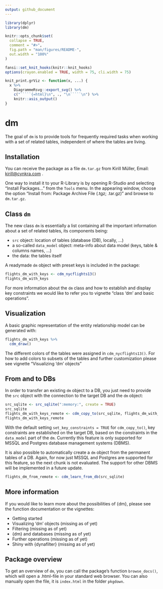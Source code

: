 ```yaml
---
output: github_document
---
```


```r
library(dplyr)
library(dm)

knitr::opts_chunk$set(
  collapse = TRUE,
  comment = "#>",
  fig.path = "man/figures/README-",
  out.width = "100%"
)

fansi::set_knit_hooks(knitr::knit_hooks)
options(crayon.enabled = TRUE, width = 75, cli.width = 75)

knit_print.grViz <- function(x, ...) {
  x %>% 
    DiagrammeRsvg::export_svg() %>% 
    c("`````{=html}\n", ., "\n`````\n") %>% 
    knitr::asis_output()
}
```

# dm

The goal of `dm` is to provide tools for frequently required tasks when working with a set of related tables, independent of where the tables are living.

## Installation

You can receive the package as a file `dm.tar.gz` from
Kirill Müller, Email: <kirill@cynkra.com> .
<!-- FIXME: almost outdated, needs to be github-link  -->

One way to install it to your R-Library is by opening R-Studio and
selecting “Install Packages…” from the `Tools` menu. In the appearing
window, choose the option “Install from: Package Archive File (.tgz;
.tar.gz)” and browse to `dm.tar.gz`.

## Class `dm`

The new class `dm` is essentially a list containing all the important information about a set of related tables, its components being:

- `src` object: location of tables (database (DB), locally, ...)
- a so-called `data_model` object: meta-info about data model (keys, table & columns names, ...)
- the data: the tables itself

A readymade `dm` object with preset keys is included in the package:
```r
flights_dm_with_keys <- cdm_nycflights13()
flights_dm_with_keys
```

For more information about the `dm` class and how to establish and display key constraints we would like to refer you to vignette "class 'dm' and basic operations".
<!-- FIXME: vignette missing; once there, needs to be linked -->

## Visualization

A basic graphic representation of the entity relationship model can be generated with:

```r
flights_dm_with_keys %>% 
  cdm_draw()
```

The different colors of the tables were assigned in `cdm_nycflights13()`. 
For how to add colors to subsets of the tables and further customization please see vignette "Visualizing 'dm' objects"
<!-- FIXME: vignette missing; once there, needs to be linked -->

## From and to DBs

In order to transfer an existing `dm` object to a DB, you just need to provide the `src` object with the connection to the target DB and the `dm` object:
```r
src_sqlite <- src_sqlite(":memory:", create = TRUE)
src_sqlite
flights_dm_with_keys_remote <- cdm_copy_to(src_sqlite, flights_dm_with_keys)
flights_dm_with_keys_remote
```

With the default setting `set_key_constraints = TRUE` for `cdm_copy_to()`, key constraints are established on the target DB, based on the constraints in the `data_model` part of the `dm`.
Currently this feature is only supported for MSSQL and Postgres database management systems (DBMS).

It is also possible to automatically create a `dm` object from the permanent tables of a DB.
Again, for now just MSSQL and Postgres are supported for this feature, so the next chunk is not evaluated.
The support for other DBMS will be implemented in a future update.

```r
flights_dm_from_remote <- cdm_learn_from_db(src_sqlite)
```

## More information

If you would like to learn more about the possibilities of {dm}, please see the function documentation or the vignettes:

- Getting started
- Visualizing 'dm' objects (missing as of yet)
- Filtering (missing as of yet)
- {dm} and databases (missing as of yet)
- Further operations (missing as of yet)
- Shiny with {dynafilter} (missing as of yet)
<!-- FIXME: vignettes missing; once there, needs to be linked -->

## Package overview

To get an overview of `dm`, you can call the package’s
function `browse_docs()`, which will open a .html-file in your standard
web browser. You can also manually open the file, it is `index.html` in
the folder `pkgdown`.
